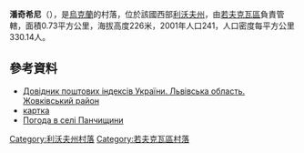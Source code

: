 {{coord|50|9|10|N|23|47|44|E|scale:100000|display=title}}

'''潘奇希尼'''（{{lang-uk|Панчищини}}），是[[烏克蘭|烏克蘭]]的村落，位於該國西部[[利沃夫州|利沃夫州]]，由[[若夫克瓦區|若夫克瓦區]]負責管轄，面積0.73平方公里，海拔高度226米，2001年人口241，人口密度每平方公里330.14人。

==參考資料==
*[http://www.uaidx.com/13/280/index Довідник поштових індексів України. Львівська область. Жовківський район] {{Wayback|url=http://www.uaidx.com/13/280/index |date=20161003171007 }}
*[http://w1.c1.rada.gov.ua/pls/z7502/A005?rf7571=19810 картка]
* [http://weather.in.ua/ua/l'vovskaja/19580 Погода в селі Панчищини] {{Wayback|url=http://weather.in.ua/ua/l%27vovskaja/19580 |date=20200918150330 }}

{{DEFAULTSORT:Панчищини}}
[[Category:利沃夫州村落|Category:利沃夫州村落]]
[[Category:若夫克瓦區村落|Category:若夫克瓦區村落]]


{{Lviv-geo-stub}}